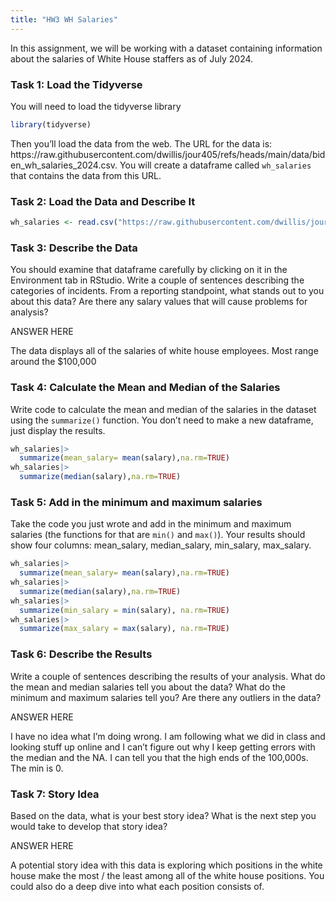 ```yaml
---
title: "HW3 WH Salaries"
---
```


In this assignment, we will be working with a dataset containing information about the salaries of White House staffers as of July 2024.

### Task 1: Load the Tidyverse

You will need to load the tidyverse library

```r
library(tidyverse)
```

Then you'll load the data from the web. The URL for the data is: https://raw.githubusercontent.com/dwillis/jour405/refs/heads/main/data/biden_wh_salaries_2024.csv. You will create a dataframe called `wh_salaries` that contains the data from this URL.

### Task 2: Load the Data and Describe It

```r
wh_salaries <- read.csv("https://raw.githubusercontent.com/dwillis/jour405/refs/heads/main/data/biden_wh_salaries_2024.csv")
```
### Task 3: Describe the Data

You should examine that dataframe carefully by clicking on it in the Environment tab in RStudio. Write a couple of sentences describing the categories of incidents. From a reporting standpoint, what stands out to you about this data? Are there any salary values that will cause problems for analysis?

ANSWER HERE

The data displays all of the salaries of white house employees. Most range around the $100,000

### Task 4: Calculate the Mean and Median of the Salaries

Write code to calculate the mean and median of the salaries in the dataset using the `summarize()` function. You don't need to make a new dataframe, just display the results.

```r
wh_salaries|>
  summarize(mean_salary= mean(salary),na.rm=TRUE)
wh_salaries|>
  summarize(median(salary),na.rm=TRUE)
```

### Task 5: Add in the minimum and maximum salaries

Take the code you just wrote and add in the minimum and maximum salaries (the functions for that are `min()` and `max()`). Your results should show four columns: mean_salary, median_salary, min_salary, max_salary.

```r
wh_salaries|>
  summarize(mean_salary= mean(salary),na.rm=TRUE)
wh_salaries|>
  summarize(median(salary),na.rm=TRUE)
wh_salaries|>
  summarize(min_salary = min(salary), na.rm=TRUE)
wh_salaries|>
  summarize(max_salary = max(salary), na.rm=TRUE)
```

### Task 6: Describe the Results

Write a couple of sentences describing the results of your analysis. What do the mean and median salaries tell you about the data? What do the minimum and maximum salaries tell you? Are there any outliers in the data?

ANSWER HERE

I have no idea what I'm doing wrong. I am following what we did in class and looking stuff up online and I can't figure out why I keep getting errors with the median and the NA. I can tell you that the high ends of the 100,000s. The min is 0.

### Task 7: Story Idea

Based on the data, what is your best story idea? What is the next step you would take to develop that story idea?

ANSWER HERE

A potential story idea with this data is exploring which positions in the white house make the most / the least among all of the white house positions.  You could also do a deep dive into what each position consists of.

